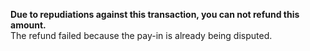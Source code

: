   
<Card title="005408" href="/development-ressources/errors/codes/005408">  

 **Due to repudiations against this transaction, you can not refund this amount.**  
 The refund failed because the pay-in is already being disputed.  

</Card>